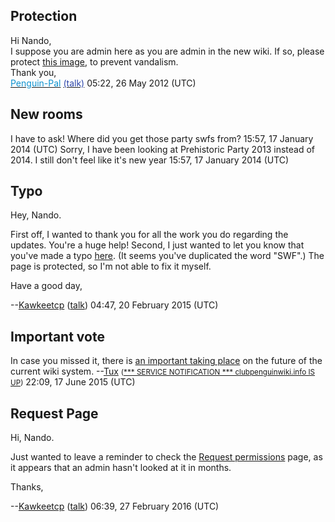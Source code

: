 ==Protection==
Hi Nando,<br/>
I suppose you are admin here as you are admin in the new wiki. If so, please protect [[:File:Logo.png|this image]], to prevent vandalism.<br/>
Thank you,<br/>
[[user:Penguin-Pal|<font color="0e92cf">Penguin-Pal</font>]] [[user talk:Penguin-Pal|<font color="2e47aa">(talk)</font>]] 05:22, 26 May 2012 (UTC)

== New rooms ==

I have to ask! Where did you get those party swfs from?  {{user:Misabr/sig2}} 15:57, 17 January 2014 (UTC)
Sorry, I have been looking at Prehistoric Party 2013 instead of 2014. I still don't feel like it's new year  {{user:Misabr/sig2}} 15:57, 17 January 2014 (UTC)

==Typo==
Hey, Nando.

First off, I wanted to thank you for all the work you do regarding the updates. You're a huge help! Second, I just wanted to let you know that you've made a typo [http://archives.clubpenguinwiki.info/w/index.php?title=Template:Main-FSWF&curid=4580&diff=24519&oldid=22031 here]. (It seems you've duplicated the word "SWF".) The page is protected, so I'm not able to fix it myself.

Have a good day,

--[[User:Kawkeetcp|Kawkeetcp]] ([[User talk:Kawkeetcp|talk]]) 04:47, 20 February 2015 (UTC)

== Important vote ==

In case you missed it, there is [[clubpenguinwiki:Club_Penguin_Wiki:Council#Archives_redo|an important taking place]] on the future of the current wiki system. --[[User:Tux|Tux]] <small>([[User talk:Tux|*** SERVICE NOTIFICATION *** clubpenguinwiki.info IS UP]])</small> 22:09, 17 June 2015 (UTC)

==Request Page==
Hi, Nando.

Just wanted to leave a reminder to check the [[Club Penguin Archives:Request permissions|Request permissions]] page, as it appears that an admin hasn't looked at it in months.

Thanks,

--[[User:Kawkeetcp|Kawkeetcp]] ([[User talk:Kawkeetcp|talk]]) 06:39, 27 February 2016 (UTC)
